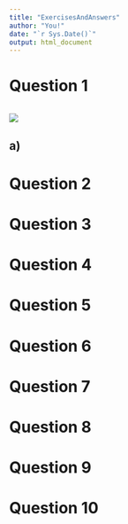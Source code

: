 ```yaml
---
title: "ExercisesAndAnswers"
author: "You!"
date: "`r Sys.Date()`"
output: html_document
---
```


# Question 1

![]()

![](images/image-1497375224.png)

## a) 

# Question 2

# Question 3

# Question 4

# Question 5

# Question 6

# Question 7

# Question 8

# Question 9

# Question 10
